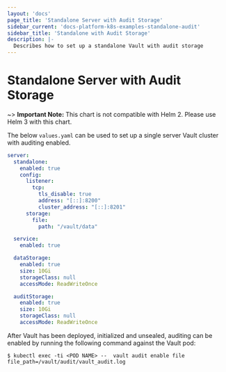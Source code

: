 ```yaml
---
layout: 'docs'
page_title: 'Standalone Server with Audit Storage'
sidebar_current: 'docs-platform-k8s-examples-standalone-audit'
sidebar_title: 'Standalone with Audit Storage'
description: |-
  Describes how to set up a standalone Vault with audit storage
---
```


# Standalone Server with Audit Storage

~> **Important Note:** This chart is not compatible with Helm 2. Please use Helm 3 with this chart.

The below `values.yaml` can be used to set up a single server Vault cluster with
auditing enabled.

```yaml
server:
  standalone:
    enabled: true
    config:
      listener:
        tcp:
          tls_disable: true
          address: "[::]:8200"
          cluster_address: "[::]:8201"
      storage:
        file:
          path: "/vault/data"

  service:
    enabled: true

  dataStorage:
    enabled: true
    size: 10Gi
    storageClass: null
    accessMode: ReadWriteOnce

  auditStorage:
    enabled: true
    size: 10Gi
    storageClass: null
    accessMode: ReadWriteOnce
```

After Vault has been deployed, initialized and unsealed, auditing can be enabled
by running the following command against the Vault pod:

```shell-session
$ kubectl exec -ti <POD NAME> --  vault audit enable file file_path=/vault/audit/vault_audit.log
```
